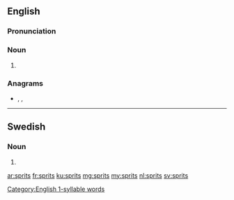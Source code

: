 ==English==

===Pronunciation===
{{rfp|lang=en}}
{{rfap|lang=en}}
[[Category:English 1-syllable words]]

===Noun===
{{head|en|noun plural form}}

# {{plural of|sprit|lang=en}}

===Anagrams===
* {{l|en|spirts}}, {{l|en|stirps}}, {{l|en|strips}}

----

==Swedish==

===Noun===
{{head|sv|noun form}}

# {{sv-noun-form-indef-gen|sprit}}

[[ar:sprits]]
[[fr:sprits]]
[[ku:sprits]]
[[mg:sprits]]
[[my:sprits]]
[[nl:sprits]]
[[sv:sprits]]